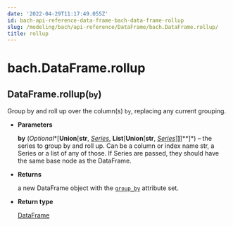 ```yaml
---
date: '2022-04-29T11:17:49.055Z'
id: bach-api-reference-data-frame-bach-data-frame-rollup
slug: /modeling/bach/api-reference/DataFrame/bach.DataFrame.rollup/
title: rollup
---
```


# bach.DataFrame.rollup

<div class="method">
<h2 class="signature-class"><span class="additional-name">DataFrame.</span><span class="name">rollup(</span><small class="parameter-list"><span class="parameter" id="by">by</span></small>)</h2>


<div class="content">

Group by and roll up over the column(s) `by`, replacing any current grouping.


* **Parameters**

    **by** (*Optional**[**Union**[**str**, *[*Series*](/docs/modeling/bach/api-reference/Series/bach.Series/#bach.Series)*, **List**[**Union**[**str**, *[*Series*](/docs/modeling/bach/api-reference/Series/bach.Series/#bach.Series)*]**]**]**]*) – the series to group by and roll up. Can be a column or index name str, a Series or a list
    of any of those. If Series are passed, they should have the same base node as the DataFrame.



* **Returns**

    a new DataFrame object with the [`group_by`](/docs/modeling/bach/api-reference/DataFrame/bach.DataFrame.group-by/#bach.DataFrame.group-by) attribute set.



* **Return type**

    [DataFrame](/docs/modeling/bach/api-reference/DataFrame/bach.DataFrame/#bach.DataFrame)



</div>

</div>
